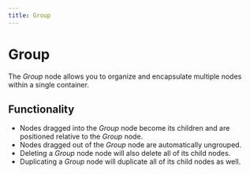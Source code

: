 ```yaml
---
title: Group
---
```


# Group

The _Group_ node allows you to organize and encapsulate multiple nodes within a single container.

## Functionality

- Nodes dragged into the _Group_ node become its children and are positioned relative to the _Group_ node.
- Nodes dragged out of the _Group_ node are automatically ungrouped.
- Deleting a _Group_ node node will also delete all of its child nodes.
- Duplicating a _Group_ node will duplicate all of its child nodes as well.

<DocsNodeEditor type="Group" />
